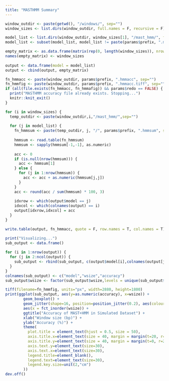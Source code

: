 ```yaml
---
title: "MASTHMM Summary"
---
```


```r
window_outdir <- paste(getwd(), "/windows/", sep="")
window_sizes <- list.dirs(window_outdir, full.names = F, recursive = F)

model_list <- list.dirs(window_outdir, window_sizes[1], "/mast_hmm/", full.names = F, recursive = F)
model_list <- subset(model_list, model_list != paste(params$prefix, ".mast.tops", sep="")) 

empty_matrix <- as.data.frame(matrix(rep(0, length(window_sizes)), nrow=length(model_list), ncol=length(window_sizes)))
names(empty_matrix) <- window_sizes
  
output <- data.frame(model = model_list)
output <- cbind(output, empty_matrix)

fn_hmmacc <- paste(window_outdir, params$prefix, ".hmmacc", sep="")
fn_hmmfig <- paste(window_outdir, params$prefix, ".hmmacc.tiff", sep="")
if (all(file.exists(fn_hmmacc, fn_hmmafig)) && params$redo == FALSE) {
  print("MASTHMM accuracy file already exists. Stopping...")
  knitr::knit_exit()
}

for (i in window_sizes) {
  temp_outdir <- paste(window_outdir,i,"/mast_hmm/",sep="")
  
  for (j in model_list) {
    fn_hmmsum <- paste(temp_outdir, j, "/", params$prefix, ".hmmsum", sep="")
    
    hmmsum <- read.table(fn_hmmsum)
    hmmsum <- sapply(hmmsum[-1,-1], as.numeric)
    
    acc <- 0
    if (is.null(nrow(hmmsum))) {
      acc <- hmmsum[1]
    } else {
      for (j in 1:nrow(hmmsum)) {
        acc <- acc + as.numeric(hmmsum[j,j])
      }
    }
    acc <- round(acc / sum(hmmsum) * 100, 3)
    
    idxrow <- which(output$model == j)
    idxcol <- which(colnames(output) == i)
    output[idxrow,idxcol] = acc
  }
}

write.table(output, fn_hmmacc, quote = F, row.names = T, col.names = T)

print("Visualizing...")
sub_output <- data.frame()
  
for (i in 1:nrow(output)) {
  for (j in 2:ncol(output)) {
    sub_output <- rbind(sub_output, c(output$model[i],colnames(output[j]),output[i,j]))
  }
}
colnames(sub_output) <- c("model","wsize","accuracy")
sub_output$wsize <- factor(sub_output$wsize,levels = unique(sub_output$wsize),ordered = T)

tiff(filename=fn_hmmfig, units="px", width=2880, height=1800)
print(ggplot(sub_output, aes(y=as.numeric(accuracy), x=wsize)) + 
        geom_boxplot() +
        geom_jitter(shape=16, position=position_jitter(0.2), aes(colour=model)) +
        aes(x = fct_inorder(wsize)) +
        ggtitle("Accuracy of MAST+HMM in Simulated Dataset") + 
        xlab("Window size (bp)") +
        ylab("Accuracy (%)") +
        theme(
          plot.title = element_text(hjust = 0.5, size = 50),
          axis.title.x=element_text(size = 40, margin = margin(t=20, r=0, b=0, l=0)),
          axis.title.y=element_text(size = 40, margin = margin(t=0, r=20, b=0, l=0)),
          axis.text.y=element_text(size=30),
          axis.text.x=element_text(size=30),
          legend.title=element_blank(),
          legend.text=element_text(size=30),
          legend.key.size=unit(2,"cm")
        ))
dev.off()


```
